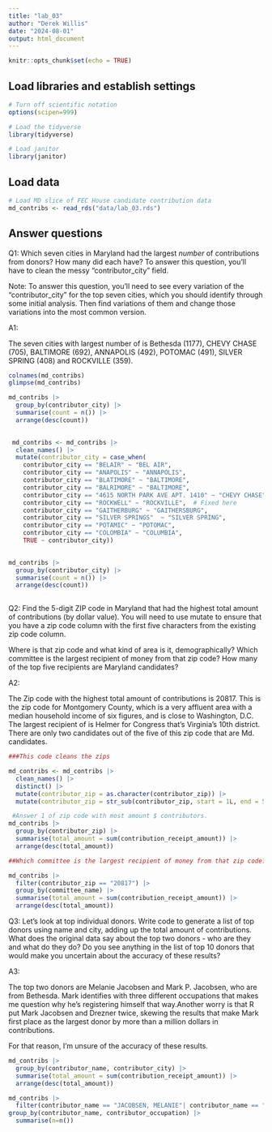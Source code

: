 ```yaml
---
title: "lab_03"
author: "Derek Willis"
date: "2024-08-01"
output: html_document
---
```


```r
knitr::opts_chunk$set(echo = TRUE)
```

## Load libraries and establish settings

```r
# Turn off scientific notation
options(scipen=999)

# Load the tidyverse
library(tidyverse)

# Load janitor
library(janitor)
```

## Load data

```r
# Load MD slice of FEC House candidate contribution data
md_contribs <- read_rds("data/lab_03.rds")
```

## Answer questions

Q1: Which seven cities in Maryland had the largest *number* of contributions from donors? How many did each have? To answer this question, you'll have to clean the messy "contributor_city" field.

Note: To answer this question, you'll need to see every variation of the "contributor_city" for the top seven cities, which you should identify through some initial analysis. Then find variations of them and change those variations into the most common version.

A1:

The seven cities with largest number of is Bethesda (1177), CHEVY CHASE	(705), BALTIMORE	(692), ANNAPOLIS	(492), POTOMAC	(491),	SILVER SPRING	(408)	and ROCKVILLE	(359).		


```r
colnames(md_contribs)
glimpse(md_contribs)

```

```r
md_contribs |> 
  group_by(contributor_city) |> 
  summarise(count = n()) |> 
  arrange(desc(count))
          

```

```r

 md_contribs <- md_contribs |> 
  clean_names() |> 
  mutate(contributor_city = case_when(
    contributor_city == "BELAIR" ~ "BEL AIR",
    contributor_city == "ANAPOLIS" ~ "ANNAPOLIS", 
    contributor_city == "BLATIMORE" ~ "BALTIMORE",
    contributor_city == "BALRIMORE" ~ "BALTIMORE",
    contributor_city == "4615 NORTH PARK AVE APT. 1410" ~ "CHEVY CHASE",
    contributor_city == "ROCKWELL" ~ "ROCKVILLE",  # Fixed here
    contributor_city == "GAITHERBURG" ~ "GAITHERSBURG",
    contributor_city == "SILVER SPRINGS"  ~ "SILVER SPRING",
    contributor_city == "POTAMIC" ~ "POTOMAC",
    contributor_city == "COLOMBIA" ~ "COLUMBIA",
    TRUE ~ contributor_city))
    
```


```r
md_contribs |> 
  group_by(contributor_city) |> 
  summarise(count = n()) |> 
  arrange(desc(count))
            
```


   
Q2: Find the 5-digit ZIP code in Maryland that had the highest total amount of contributions (by dollar value). You will need to use mutate to ensure that you have a zip code column with the first five characters from the existing zip code column.

Where is that zip code and what kind of area is it, demographically? Which committee is the largest recipient of money from that zip code? How many of the top five recipients are Maryland candidates?

A2: 

The Zip code with the highest total amount of contributions is 20817. This is the zip code for Montgomery County, which is a very affluent area with a median household income of six figures, and is close to Washington, D.C. The largest recipient of is Helmer for Congress that's Virginia's 10th district. There are only two candidates out of the five of this zip code that are Md. candidates.

```r

###This code cleans the zips

md_contribs <- md_contribs |>
  clean_names() |> 
  distinct() |> 
  mutate(contributor_zip = as.character(contributor_zip)) |>
  mutate(contributor_zip = str_sub(contributor_zip, start = 1L, end = 5L))


```

```r
 #Answer 1 of zip code with most amount $ contributors.
md_contribs |>
  group_by(contributor_zip) |>
  summarise(total_amount = sum(contribution_receipt_amount)) |> 
  arrange(desc(total_amount)) 
```

```r

##Which committee is the largest recipient of money from that zip code? 

md_contribs |>
  filter(contributor_zip == "20817") |>
  group_by(committee_name) |>
  summarise(total_amount = sum(contribution_receipt_amount)) |> 
  arrange(desc(total_amount))

```


  Q3: Let's look at top individual donors. Write code to generate a list of top donors using name and city, adding up the total amount of contributions. What does the original data say about the top two donors - who are they and what do they do? Do you see anything in the list of top 10 donors that would make you uncertain about the accuracy of these results?

A3:

The top two donors are Melanie Jacobsen and Mark P. Jacobsen, who are from Bethesda. Mark identifies with three different occupations that makes me question why he's registering himself that way.Another worry is that R put Mark Jacobsen and Drezner twice, skewing the results that make Mark first place as the largest donor by more than a million dollars in contributions.
 

For that reason, I'm unsure of the accuracy of these results. 

```r

md_contribs |>
  group_by(contributor_name, contributor_city) |>
  summarise(total_amount = sum(contribution_receipt_amount)) |>
  arrange(desc(total_amount))
```


```r

md_contribs |>
  filter(contributor_name == "JACOBSEN, MELANIE"| contributor_name == "JACOBSEN, MARK P."|  contributor_name == "DREZNER, JEFFREY L." |  contributor_name == "KRACOV, DANIEL") |>
group_by(contributor_name, contributor_occupation) |>
  summarise(n=n())

```



 